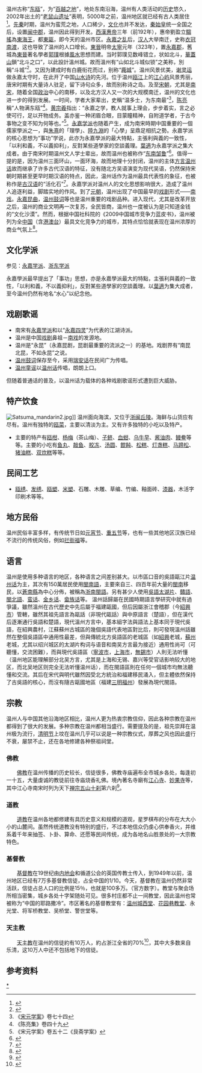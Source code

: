 温州古称“[[东瓯|东瓯]]”，为“[[百越|百越之地]]”，地处东南沿海，温州有人类活动的[[历史|历史]]悠久，2002年出土的“[[老鼠山遗址|老鼠山遗址]]”表明，5000年之前，温州地区就已经有古人类居住<ref>{{cite web|url=http://www.wzrb.com.cn/system/2010/05/22/101910783.shtml|title=老鼠山遗址：史前温州人的探寻遥望|publisher=温州日报网|date=2010-05-22|accessdate=2012-01-01|language=zh-cn|deadurl=yes|archiveurl=https://web.archive.org/web/20140829181722/http://www.wzrb.com.cn/system/2010/05/22/101910783.shtml|archivedate=2014-08-29}}</ref>。[[先秦|先秦]]时期，温州为蛮荒之地，人口稀少，[[文化|文化]]也并不发达，[[秦始皇|秦始皇]]统一全国之后，设置[[闽中郡|闽中郡]]，温州因此得到开发。[[西漢|西漢]][[汉惠帝|惠帝]]三年（前192年），惠帝劉盈立[[騶搖|騶搖]]為[[東海王|東海王]]，都[[東甌|東甌]]，即今天的温州市区。[[永嘉之乱|永嘉之乱]]后，[[汉人|汉人]]大举南迁，史称[[衣冠南渡|衣冠南渡]]，这也导致了温州的人口增长。[[東晉|東晉]]明帝[[太宁_(东晋)|太寧]]元年（323年），置[[永嘉郡|永嘉郡]]，舊城為[[東晉|東晉]]著名學者[[郭璞|郭璞]]根據[[風水|風水]]思想而建。当时郭璞见数峰错立，状如北斗，[[華蓋山|華蓋山]]鎖“北斗之口”，以此設計溫州城。故而溫州有“山如北斗城似锁”之美称，別稱“斗城”<ref>{{Cite web |url=http://www.zxyfs.com/html/fsxz/1135.htm |title=郭璞为温州布局 贛州風水養生堂 |accessdate=2012-01-13 |archive-date=2014-10-18 |archive-url=https://web.archive.org/web/20141018202647/http://www.zxyfs.com/html/fsxz/1135.htm |dead-url=no }}</ref>。又因为建成时有白鹿衔花而过，别称“[[鹿城|鹿城]]”。温州风景优美，[[谢灵运|谢灵运]]做永嘉太守时，在此开了中国[[山水诗|山水诗]]的先河。位于温州[[瓯江|瓯江]]上的[[江心屿|江心屿]]风景秀丽，唐宋时期有大量诗人驻足，留下诗句众多，故而别称诗之岛。及至[[宋朝|宋朝]]，尤其是[[南宋|南宋]]，随着全国[[政治|政治]]中心的南移，以及北方汉人又一次的大规模南迁，温州的文化也进一步的得到发展。一时间，学者大家辈出，史稱“温多士，为东南最”<ref>《[[宋元学案|宋元学案]]》卷七十四</ref>，[[陈亮|陈亮]]稱“人物满东瓯”<ref>《陈亮集》卷四十九</ref>。[[黄宗羲|黄宗羲]]指出：“永嘉之学，教人就事上理会，步步着实，言之必使可行，足以开物成务。盖亦鉴一种闭眉合眼，目蒙瞳精神，自附道学者，于古今事物之变不知为何等也。”<ref>《宋元学案》卷五十二《艮斋学案》</ref>。[[永嘉学派|永嘉学派]]也随着产生，成为南宋時期中国重要的一個儒家學派之一，與[[朱熹|朱熹]]的「理學」、[[陸九淵|陸九淵]]的「心學」呈鼎足相抗之勢。永嘉学派的核心思想为“事功”学说，此亦为永嘉學派的最大特點，主張利與義的一致性，「以利和義，不以義抑利」，反對某些道學家的空談義理。[[葉適|葉適]]为永嘉学派之集大成者。由于南宋时期温州文人学士辈出，故而温州也被称作“[[鄒魯_(文化)|东南邹鲁]]”<ref>{{cite web|url=http://www.wzrb.com.cn/node2/node144/userobject8ai82177.html|title=“皇祐三先生”与“东南邹鲁”|publisher=温州日报|date=2003-05-15|accessdate=2012-01-13|language=zh-cn|deadurl=yes|archiveurl=https://web.archive.org/web/20140829181824/http://www.wzrb.com.cn/node2/node144/userobject8ai82177.html|archivedate=2014-08-29}}</ref>。值得一提的是，因为温州三面环山，一面环海，故而地理十分封闭，温州的主体[[方言|方言]][[温州话|温州话]]故而继承了许多古代汉语的特征，没有随北方吴语演变为现代吴语，仍然保持宋朝时期甚至更早时期汉语的特点，因此，温州话作为温州最具代表性的象征，也被称作是[[古汉语|古汉语]]的“活化石”<ref>{{cite web|url=http://www.wenzhou.gov.cn/art/2010/12/30/art_9832_155126.html |title=温州话，古汉语的活化石 |publisher=温州日报 |date=2010-12-30 |accessdate=2012-01-13 |language=zh-cn |deadurl=yes |archiveurl=https://web.archive.org/web/20140911110446/http://www.wenzhou.gov.cn/art/2010/12/30/art_9832_155126.html |archivedate=2014-09-11 }}</ref>。永嘉学派对温州人的文化思想影响很大，造成了温州人追逐利益，脚踏实地的作风。到了[[元朝|元朝]]，温州出现了中国最早的[[戏剧|戏剧]]形式——[[南戏|南戏]]。[[永嘉昆曲|永嘉昆曲]]，[[温州鼓词|温州鼓词]]等也是温州重要的戏剧品种。进入现代，尤其是改革开放之后，温州的商业文明再一次复苏，全民皆商，温州也一度被认为是只知道金钱的“文化沙漠”。然而，根据中国社科院的《2009中国城市竞争力蓝皮书》，温州被列为全[[中国|中国]]（含[[港澳台|港澳台]]）最具文化竞争力的城市，其特点恰恰就表现在温州浓厚的商业气氛上<ref>{{cite web|url=http://finance.sina.com.cn/roll/20090428/06016157874.shtml.shtml|title=温州热议文化竞争力第一|publisher=第一财经日报|date=2009-04-28|accessdate=2012-01-13|language=zh-cn}}{{dead link|date=2018年3月 |bot=InternetArchiveBot |fix-attempted=yes }}</ref>。

== 文化学派 ==
参见：[[永嘉学派|永嘉学派]]、[[浙东学派|浙东学派]]

永嘉學派最早提出了「事功」思想，亦是永嘉學派最大的特點，主張利與義的一致性，「以利和義，不以義抑利」，反對某些道學家的空談義理。以[[葉適|葉適]]为集大成者，至今温州仍然有地名“水心”以纪念他。

== 戏剧歌谣 ==
*南宋有[[永嘉学派|永嘉学派]]和以“[[永嘉四灵|永嘉四灵]]”为代表的江湖诗派。
*温州是中国[[戏剧|戏剧]]鼻祖－[[南戏|南戏]]的发源地。
*温州是“永昆”（永嘉昆剧，昆剧最重要的流派之一）的基地。戏剧界有“南昆北昆，不如永昆”之说。
*[[温州鼓词|温州鼓词]]保存至今，采用[[瑞安话|瑞安话]]在民间广为传唱。
*[[温州童谣|温州童谣]]以[[温州话|温州话]]传唱，朗朗上口。
但随着普通话的普及，以温州话为载体的各种戏剧歌谣形式遭到巨大威胁。

== 特产饮食 ==
[[File:Satsuma_mandarin2.jpg|thumb]]]]
温州面向海滨，又位于[[浙闽丘陵|浙闽丘陵]]。海鲜与山货应有尽有。温州有独特的[[瓯菜|瓯菜]]，主要以清淡为主。又有许多独特的小吃以及特产。
*主要的特产有[[瓯柑|瓯柑]]、[[杨梅|杨梅]]（茶山梅）、[[子鲚|子鲚]]、[[血蚶|血蚶]]、[[乌牛早|乌牛早]]、[[酱油肉|酱油肉]]、[[鳗鲞|鳗鲞]]等等。主要的小吃有[[鱼丸|鱼丸]]、[[敲鱼|敲鱼]]、[[胶冻|胶冻]]、[[汤圆|汤圆]]、[[餛飩|餛飩]]、[[松糕|松糕]]、[[灯盏糕|灯盏糕]]、[[马蹄松|马蹄松]]、[[猪油糕|猪油糕]]、[[双炊糕|双炊糕]]等等。

== 民间工艺 ==
*[[瓯绣|瓯绣]]、[[发绣|发绣]]、[[瓯塑|瓯塑]]、[[米塑|米塑]]、石雕、木雕、草编、竹编、釉面砖、[[漆器|漆器]]，木活字印刷术等等。


== 地方民俗 ==
温州民俗丰富多样，有传统节日如[[元宵节|元宵节]]、[[重五节|重五节]]等，也有一些其他地区汉族已经不流行的传统风俗，例如[[拦街福|拦街福]]等。

== 语言 ==
温州是使用多种语言的地区，各种语言之间差别甚大。以市區口音的吳語甌江片[[温州话|温州话]]为主，其次有150萬居民使用[[閩南語|閩南語]]，主要來自三、四百年前大量的[[閩南|閩南]]移民，以[[蒼南縣|蒼南縣]]為中心分佈，被稱為[[浙南閩語|浙南閩語]]。另有甚少人使用[[吳語|吳語]][[太湖片|太湖片]]、[[贛語|贛語]]、[[閩北語|閩北語]]、[[蛮话|蛮话]]、[[金乡话|金乡话]]、[[畲語|畲族话]]等。
{{main|溫州話}}
溫州話歸屬在民國時期語言學研究中就有過爭議，雖然溫州在古代歷史中先后屬于福建甌國，但后因屬浙江會稽郡（今[[紹興市|紹興市]]）管轄，雖然其祖先語言為甌話（非現代甌話）與中原語言（楚語），但在漢代后逐漸通行吳語和楚語，現代溫州方言中，基本組字法與語法上基本同于現代吳語，在紹興農村，江蘇蘇州古城區的幾個吳語代表地區對比后，則可發現溫州話雖然在整個吳語區中通用性最差，但與傳統北方吳語區的老城區（如[[紹興|紹興]]老城，[[蘇州|蘇州]]老城，尤其以绍兴城区的太湖片构词与语音和南吴方言最为接近）通用性尚可（可聽懂，交流困難），而與現代吳語區（[[寧波市|寧波市]]，[[上海市|上海市]]，[[無錫市|無錫市]]）人則无法听懂（温州地区能理解部分北吴方言，尤其是上海和无锡、嘉兴等受官话影响较大的地区，而北吴地区则完全无法听懂温州话），而在閩語區則在任何一個城市均無法聽懂和交流。其后在宋代與明代雖然因受北方統治和福建移民涌入，但主體依然保持了古吳語的核心，而沒有隨古甌國地區（福建[[三明|三明]][[福州|福州]]）發展為現代閩語。

== 宗教 ==
温州人与中国其他沿海地区相比，温州人更为热衷宗教信仰，因此各种宗教在温州都得到了很大的发展。多种宗教在温州都相当盛行。需要提及的是，祖先崇拜在温州极为流行，[[清明节|清明节]]上坟在温州几乎可以说是一种宗教仪式，厚葬之风也因此盛行不衰，屡禁不止，还在各地修建各种祭祖祠堂。
=== 佛教 ===
　　[[佛教|佛教]]在温州传播的历史较长，信徒很多，佛教寺庙遍布全市城乡各处，每逢初一十五，大量虔诚的教徒前往寺庙烧香礼佛。境內著名寺廟有[[江心寺|江心寺]]、[[妙果寺|妙果寺]]等，其中江心寺南宋时列为天下[[禅宗|禅宗]][[五山十刹|五山十刹]]第六刹<ref>{{Cite web |url=http://www.scapeworld.com/03jingguanziyuan/01renwenjingguanziyuan/08gusimingsha/gusimingsha16.htm |title=中国佛教五山十刹-3 景觀世界網 |access-date=2012-01-13 |archive-url=https://web.archive.org/web/20130828012547/http://www.scapeworld.com/03jingguanziyuan/01renwenjingguanziyuan/08gusimingsha/gusimingsha16.htm |archive-date=2013-08-28 |dead-url=yes }}</ref>。
=== 道教 ===
　　[[道教|道教]]在温州各地都修建有具历史意义和规模的道观，星罗棋布的分布在大大小小的山麓间。虽然传统道教没有特别的盛行，不过本地信众仍虔心供奉香火，并维系着千年来抽签、卜卦、算命、还愿等民间传统，成为各地名山胜景处的一大宗教特色。
=== 基督教 ===
{{main|温州基督教}}
　　[[基督教|基督教]]在19世纪由[[内地会|内地会]]和循道公会的英国传教士传入，到1949年以前，温州地区已经有7万多基督教信徒，占全中国的1/10。今天，基督教在温州仍然非常活跃，信徒占总人口的比例是15％，也就是100多万。（官方数字）。教堂与聚会场所相当密集，城乡各处十字架随处可见。很多村庄都不止一间教堂，因此温州也常被称为“中国的耶路撒冷”。市区著名的基督教堂有：[[温州城西堂|温州城西堂]]、[[花园巷教堂|花园巷教堂]]、永光堂、将军桥教堂、吴桥堂、警世堂等。
=== 天主教 ===
　　[[天主教|天主教]]在温州的信徒約有10万人，約占浙江全省的70%<ref>{{Cite web |url=http://www.zaobao.com/special/china/scquake/pages/scquake080525d.shtml |title=中国天主教信徒为地震灾民祈祷 聯合早報網 |accessdate=2012-01-13 |archive-date=2012-01-15 |archive-url=https://web.archive.org/web/20120115070328/http://www.zaobao.com/special/china/scquake/pages/scquake080525d.shtml |dead-url=no }}</ref>，其中大多数来自乐清，这10万人中还不包括地下的信徒。

== 参考资料 ==
{{reflist}}

{{温州市}}

[[Category:温州文化|*]]